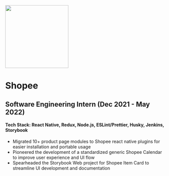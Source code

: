 
<Meta title="Experiences/Shopee" />

<div
  style={{ 
    "display": "flex",
    "justify-content": "center"
  }}
>
  <img 
    src={shopeePic}
    height="200px"
  />
</div>

# Shopee
## Software Engineering Intern (Dec 2021 - May 2022)

#### Tech Stack: React Native, Redux, Node.js, ESLint/Prettier, Husky, Jenkins, Storybook

- Migrated 10+ product page modules to Shopee react native plugins for easier installation and portable usage
- Pioneered the development of a standardized generic Shopee Calendar to improve user experience and UI flow
- Spearheaded the Storybook Web project for Shopee Item Card to streamline UI development and documentation